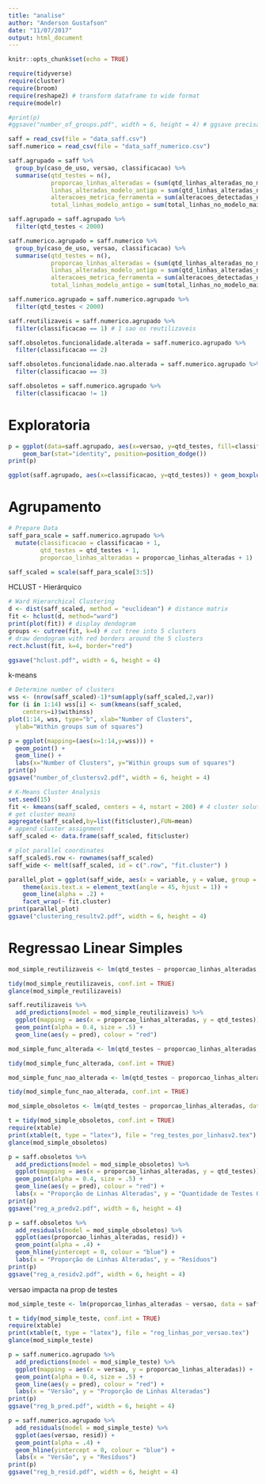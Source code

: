 ```yaml
---
title: "analise"
author: "Anderson Gustafson"
date: "11/07/2017"
output: html_document
---
```


```r
knitr::opts_chunk$set(echo = TRUE)
```

```r
require(tidyverse)
require(cluster)
require(broom)
require(reshape2) # transform dataframe to wide format
require(modelr)

#print(p)
#ggsave("number_of_groups.pdf", width = 6, height = 4) # ggsave precisa que a figura tenha sido impressa em um dispositivo de saída antes
```

```r
saff = read_csv(file = "data_saff.csv")
saff.numerico = read_csv(file = "data_saff_numerico.csv")
```



```r

saff.agrupado = saff %>% 
  group_by(caso_de_uso, versao, classificacao) %>% 
  summarise(qtd_testes = n(), 
            proporcao_linhas_alteradas = (sum(qtd_linhas_alteradas_no_modelo_mais_antigo)/n()) / (sum(total_linhas_no_modelo_mais_antigo)/n()),
            linhas_alteradas_modelo_antigo = sum(qtd_linhas_alteradas_no_modelo_mais_antigo)/n(), 
            alteracoes_metrica_ferramenta = sum(alteracoes_detectadas_na_metrica_da_ferramenta)/n(), 
            total_linhas_modelo_antigo = sum(total_linhas_no_modelo_mais_antigo)/n())

saff.agrupado = saff.agrupado %>% 
  filter(qtd_testes < 2000)

saff.numerico.agrupado = saff.numerico %>% 
  group_by(caso_de_uso, versao, classificacao) %>% 
  summarise(qtd_testes = n(), 
            proporcao_linhas_alteradas = (sum(qtd_linhas_alteradas_no_modelo_mais_antigo)/n()) / (sum(total_linhas_no_modelo_mais_antigo)/n()),
            linhas_alteradas_modelo_antigo = sum(qtd_linhas_alteradas_no_modelo_mais_antigo)/n(), 
            alteracoes_metrica_ferramenta = sum(alteracoes_detectadas_na_metrica_da_ferramenta)/n(), 
            total_linhas_modelo_antigo = sum(total_linhas_no_modelo_mais_antigo)/n())

saff.numerico.agrupado = saff.numerico.agrupado %>% 
  filter(qtd_testes < 2000)

saff.reutilizaveis = saff.numerico.agrupado %>% 
  filter(classificacao == 1) # 1 sao os reutilizaveis

saff.obsoletos.funcionalidade.alterada = saff.numerico.agrupado %>% 
  filter(classificacao == 2)

saff.obsoletos.funcionalidade.nao.alterada = saff.numerico.agrupado %>% 
  filter(classificacao == 3)

saff.obsoletos = saff.numerico.agrupado %>% 
  filter(classificacao != 1)

```

# Exploratoria

```r

p = ggplot(data=saff.agrupado, aes(x=versao, y=qtd_testes, fill=classificacao)) +
    geom_bar(stat="identity", position=position_dodge())
print(p)

ggplot(saff.agrupado, aes(x=classificacao, y=qtd_testes)) + geom_boxplot()
```




# Agrupamento

```r
# Prepare Data
saff_para_scale = saff.numerico.agrupado %>%
  mutate(classificacao = classificacao + 1,
         qtd_testes = qtd_testes + 1,
         proporcao_linhas_alteradas = proporcao_linhas_alteradas + 1)

saff_scaled = scale(saff_para_scale[3:5])

```

 HCLUST - Hierárquico
 
```r
# Ward Hierarchical Clustering
d <- dist(saff_scaled, method = "euclidean") # distance matrix
fit <- hclust(d, method="ward") 
print(plot(fit)) # display dendogram
groups <- cutree(fit, k=4) # cut tree into 5 clusters
# draw dendogram with red borders around the 5 clusters 
rect.hclust(fit, k=4, border="red")

ggsave("hclust.pdf", width = 6, height = 4)
```

 k-means
```r

# Determine number of clusters
wss <- (nrow(saff_scaled)-1)*sum(apply(saff_scaled,2,var))
for (i in 1:14) wss[i] <- sum(kmeans(saff_scaled, 
    centers=i)$withinss)
plot(1:14, wss, type="b", xlab="Number of Clusters",
  ylab="Within groups sum of squares")

p = ggplot(mapping=(aes(x=1:14,y=wss))) + 
  geom_point() + 
  geom_line() + 
  labs(x="Number of Clusters", y="Within groups sum of squares")
print(p)
ggsave("number_of_clustersv2.pdf", width = 6, height = 4)

# K-Means Cluster Analysis
set.seed(15)
fit <- kmeans(saff_scaled, centers = 4, nstart = 200) # 4 cluster solution
# get cluster means 
aggregate(saff_scaled,by=list(fit$cluster),FUN=mean)
# append cluster assignment
saff_scaled <- data.frame(saff_scaled, fit$cluster)

# plot parallel coordinates
saff_scaled$.row <- rownames(saff_scaled)
saff_wide <- melt(saff_scaled, id = c(".row", "fit.cluster") )

parallel_plot = ggplot(saff_wide, aes(x = variable, y = value, group = .row, colour = fit.cluster)) + 
    theme(axis.text.x = element_text(angle = 45, hjust = 1)) +
    geom_line(alpha = .2) + 
    facet_wrap(~ fit.cluster)
print(parallel_plot)
ggsave("clustering_resultv2.pdf", width = 6, height = 4)

```

# Regressao Linear Simples


```r
mod_simple_reutilizaveis <- lm(qtd_testes ~ proporcao_linhas_alteradas, data = saff.reutilizaveis)

tidy(mod_simple_reutilizaveis, conf.int = TRUE)
glance(mod_simple_reutilizaveis)

saff.reutilizaveis %>% 
  add_predictions(model = mod_simple_reutilizaveis) %>%
  ggplot(mapping = aes(x = proporcao_linhas_alteradas, y = qtd_testes)) + 
  geom_point(alpha = 0.4, size = .5) + 
  geom_line(aes(y = pred), colour = "red")
```


```r
mod_simple_func_alterada <- lm(qtd_testes ~ proporcao_linhas_alteradas, data = saff.obsoletos.funcionalidade.alterada)

tidy(mod_simple_func_alterada, conf.int = TRUE)
```


```r
mod_simple_func_nao_alterada <- lm(qtd_testes ~ proporcao_linhas_alteradas, data = saff.obsoletos.funcionalidade.nao.alterada)

tidy(mod_simple_func_nao_alterada, conf.int = TRUE)
```

```r
mod_simple_obsoletos <- lm(qtd_testes ~ proporcao_linhas_alteradas, data = saff.obsoletos)

t = tidy(mod_simple_obsoletos, conf.int = TRUE)
require(xtable)
print(xtable(t, type = "latex"), file = "reg_testes_por_linhasv2.tex")
glance(mod_simple_obsoletos)

p = saff.obsoletos %>% 
  add_predictions(model = mod_simple_obsoletos) %>%
  ggplot(mapping = aes(x = proporcao_linhas_alteradas, y = qtd_testes)) + 
  geom_point(alpha = 0.4, size = .5) + 
  geom_line(aes(y = pred), colour = "red") +
  labs(x = "Proporção de Linhas Alteradas", y = "Quantidade de Testes Obsoletos")
print(p)
ggsave("reg_a_predv2.pdf", width = 6, height = 4)

p = saff.obsoletos %>%  
  add_residuals(model = mod_simple_obsoletos) %>% 
  ggplot(aes(proporcao_linhas_alteradas, resid)) + 
  geom_point(alpha = .4) + 
  geom_hline(yintercept = 0, colour = "blue") +
  labs(x = "Proporção de Linhas Alteradas", y = "Resíduos")
print(p)
ggsave("reg_a_residv2.pdf", width = 6, height = 4)
```


versao impacta na prop de testes
```r
mod_simple_teste <- lm(proporcao_linhas_alteradas ~ versao, data = saff.numerico.agrupado)

t = tidy(mod_simple_teste, conf.int = TRUE)
require(xtable)
print(xtable(t, type = "latex"), file = "reg_linhas_por_versao.tex")
glance(mod_simple_teste)

p = saff.numerico.agrupado %>% 
  add_predictions(model = mod_simple_teste) %>%
  ggplot(mapping = aes(x = versao, y = proporcao_linhas_alteradas)) + 
  geom_point(alpha = 0.4, size = .5) + 
  geom_line(aes(y = pred), colour = "red") +
  labs(x = "Versão", y = "Proporção de Linhas Alteradas")
print(p)
ggsave("reg_b_pred.pdf", width = 6, height = 4)

p = saff.numerico.agrupado %>%  
  add_residuals(model = mod_simple_teste) %>% 
  ggplot(aes(versao, resid)) + 
  geom_point(alpha = .4) + 
  geom_hline(yintercept = 0, colour = "blue") +
  labs(x = "Versão", y = "Resíduos")
print(p)
ggsave("reg_b_resid.pdf", width = 6, height = 4)
```


